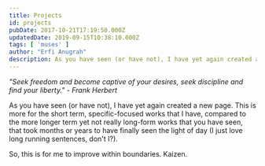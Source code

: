 ```yaml
---
title: Projects
id: projects
pubDate: 2017-10-21T17:19:50.000Z
updatedDate: 2019-09-15T10:38:10.000Z
tags: [ 'muses' ]
author: "Erfi Anugrah"
description: As you have seen (or have not), I have yet again created a new page. This is more for the short term, specific-focused works that I have, compared to the more longer term yet not really long-form works that you have seen, that took months or years to have finally seen the light of day (I just love long running sentences, don't I?).
---
```


*"Seek freedom and become captive of your desires, seek discipline and find your liberty." - Frank Herbert*

As you have seen (or have not), I have yet again created a new page. This is more for the short term, specific-focused works that I have, compared to the more longer term yet not really long-form works that you have seen, that took months or years to have finally seen the light of day (I just love long running sentences, don't I?).

So, this is for me to improve within boundaries. Kaizen.
